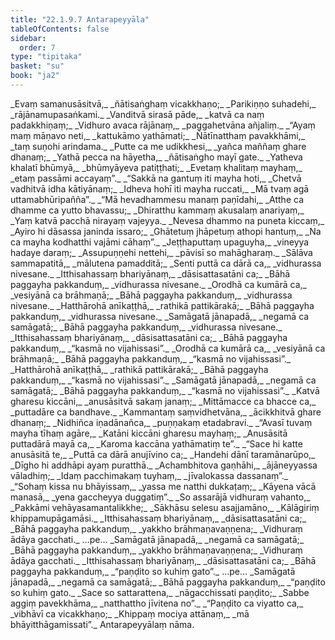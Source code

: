 ```yaml
---
title: "22.1.9.7 Antarapeyyāla"
tableOfContents: false
sidebar:
  order: 7
type: "tipitaka"
basket: "su"
book: "ja2"
---
```



<DynamicBreadcrumb />

<Division number="1518" book="ja2">

<Paragraph number="2858" type="verses" book="ja2">
_Evaṃ samanusāsitvā,_  
_ñātisaṅghaṃ vicakkhaṇo;_  
_Parikiṇṇo suhadehi,_  
_rājānamupasaṅkami._  

</Paragraph>

</Division>
<Division number="1519" book="ja2">

<Paragraph number="2859" type="verses" book="ja2">
_Vanditvā sirasā pāde,_  
_katvā ca naṃ padakkhiṇaṃ;_  
_Vidhuro avaca rājānaṃ,_  
_paggahetvāna añjaliṃ._  

</Paragraph>

</Division>
<Division number="1520" book="ja2">

<Paragraph number="2860" type="verses" book="ja2">
_“Ayaṃ maṃ māṇavo neti,_  
_kattukāmo yathāmati;_  
_Ñātīnatthaṃ pavakkhāmi,_  
_taṃ suṇohi arindama._  

</Paragraph>

</Division>
<Division number="1521" book="ja2">

<Paragraph number="2861" type="verses" book="ja2">
_Putte ca me udikkhesi,_  
_yañca maññaṃ ghare dhanaṃ;_  
_Yathā pecca na hāyetha,_  
_ñātisaṅgho mayī gate._  

</Paragraph>

</Division>
<Division number="1522" book="ja2">

<Paragraph number="2862" type="verses" book="ja2">
_Yatheva khalatī bhūmyā,_  
_bhūmyāyeva patiṭṭhati;_  
_Evetaṃ khalitaṃ mayhaṃ,_  
_etaṃ passāmi accayaṃ”._  

</Paragraph>

</Division>
<Division number="1523" book="ja2">

<Paragraph number="2863" type="verses" book="ja2">
_“Sakkā na gantuṃ iti mayha hoti,_  
_Chetvā vadhitvā idha kātiyānaṃ;_  
_Idheva hohī iti mayha ruccati,_  
_Mā tvaṃ agā uttamabhūripañña”._  

</Paragraph>

</Division>
<Division number="1524" book="ja2">

<Paragraph number="2864" type="verses" book="ja2">
_“Mā hevadhammesu manaṃ paṇīdahi,_  
_Atthe ca dhamme ca yutto bhavassu;_  
_Dhiratthu kammaṃ akusalaṃ anariyaṃ,_  
_Yaṃ katvā pacchā nirayaṃ vajeyya._  

</Paragraph>

</Division>
<Division number="1525" book="ja2">

<Paragraph number="2865" type="verses" book="ja2">
_Nevesa dhammo na puneta kiccaṃ,_  
_Ayiro hi dāsassa janinda issaro;_  
_Ghātetuṃ jhāpetuṃ athopi hantuṃ,_  
_Na ca mayha kodhatthi vajāmi cāhaṃ”._  

</Paragraph>

</Division>
<Division number="1526" book="ja2">

<Paragraph number="2866" type="verses" book="ja2">
_Jeṭṭhaputtaṃ upaguyha,_  
_vineyya hadaye daraṃ;_  
_Assupuṇṇehi nettehi,_  
_pāvisī so mahāgharaṃ._  

</Paragraph>

</Division>
<Division number="1527" book="ja2">

<Paragraph number="2867" type="verses" book="ja2">
_Sālāva sammapatitā,_  
_mālutena pamadditā;_  
_Senti puttā ca dārā ca,_  
_vidhurassa nivesane._  

</Paragraph>

</Division>
<Division number="1528" book="ja2">

<Paragraph number="2868" type="verses" book="ja2">
_Itthisahassaṃ bhariyānaṃ,_  
_dāsisattasatāni ca;_  
_Bāhā paggayha pakkanduṃ,_  
_vidhurassa nivesane._  

</Paragraph>

</Division>
<Division number="1529" book="ja2">

<Paragraph number="2869" type="verses" book="ja2">
_Orodhā ca kumārā ca,_  
_vesiyānā ca brāhmaṇā;_  
_Bāhā paggayha pakkanduṃ,_  
_vidhurassa nivesane._  

</Paragraph>

</Division>
<Division number="1530" book="ja2">

<Paragraph number="2870" type="verses" book="ja2">
_Hatthārohā anīkaṭṭhā,_  
_rathikā pattikārakā;_  
_Bāhā paggayha pakkanduṃ,_  
_vidhurassa nivesane._  

</Paragraph>

</Division>
<Division number="1531" book="ja2">

<Paragraph number="2871" type="verses" book="ja2">
_Samāgatā jānapadā,_  
_negamā ca samāgatā;_  
_Bāhā paggayha pakkanduṃ,_  
_vidhurassa nivesane._  

</Paragraph>

</Division>
<Division number="1532" book="ja2">

<Paragraph number="2872" type="verses" book="ja2">
_Itthisahassaṃ bhariyānaṃ,_  
_dāsisattasatāni ca;_  
_Bāhā paggayha pakkanduṃ,_  
_“kasmā no vijahissasi”._  

</Paragraph>

</Division>
<Division number="1533" book="ja2">

<Paragraph number="2873" type="verses" book="ja2">
_Orodhā ca kumārā ca,_  
_vesiyānā ca brāhmaṇā;_  
_Bāhā paggayha pakkanduṃ,_  
_“kasmā no vijahissasi”._  

</Paragraph>

</Division>
<Division number="1534" book="ja2">

<Paragraph number="2874" type="verses" book="ja2">
_Hatthārohā anīkaṭṭhā,_  
_rathikā pattikārakā;_  
_Bāhā paggayha pakkanduṃ,_  
_“kasmā no vijahissasi”._  

</Paragraph>

</Division>
<Division number="1535" book="ja2">

<Paragraph number="2875" type="verses" book="ja2">
_Samāgatā jānapadā,_  
_negamā ca samāgatā;_  
_Bāhā paggayha pakkanduṃ,_  
_“kasmā no vijahissasi”._  

</Paragraph>

</Division>
<Division number="1536" book="ja2">

<Paragraph number="2876" type="verses" book="ja2">
_Katvā gharesu kiccāni,_  
_anusāsitvā sakaṃ janaṃ;_  
_Mittāmacce ca bhacce ca,_  
_puttadāre ca bandhave._  

</Paragraph>

</Division>
<Division number="1537" book="ja2">

<Paragraph number="2877" type="verses" book="ja2">
_Kammantaṃ saṃvidhetvāna,_  
_ācikkhitvā ghare dhanaṃ;_  
_Nidhiñca iṇadānañca,_  
_puṇṇakaṃ etadabravi._  

</Paragraph>

</Division>
<Division number="1538" book="ja2">

<Paragraph number="2878" type="verses" book="ja2">
_“Avasī tuvaṃ mayha tīhaṃ agāre,_  
_Katāni kiccāni gharesu mayhaṃ;_  
_Anusāsitā puttadārā mayā ca,_  
_Karoma kaccāna yathāmatiṃ te”._  

</Paragraph>

</Division>
<Division number="1539" book="ja2">

<Paragraph number="2879" type="verses" book="ja2">
_“Sace hi katte anusāsitā te,_  
_Puttā ca dārā anujīvino ca;_  
_Handehi dānī taramānarūpo,_  
_Dīgho hi addhāpi ayaṃ puratthā._  

</Paragraph>

</Division>
<Division number="1540" book="ja2">

<Paragraph number="2880" type="verses" book="ja2">
_Achambhitova gaṇhāhi,_  
_ājāneyyassa vāladhiṃ;_  
_Idaṃ pacchimakaṃ tuyhaṃ,_  
_jīvalokassa dassanaṃ”._  

</Paragraph>

</Division>
<Division number="1541" book="ja2">

<Paragraph number="2881" type="verses" book="ja2">
_“Sohaṃ kissa nu bhāyissaṃ,_  
_yassa me natthi dukkaṭaṃ;_  
_Kāyena vācā manasā,_  
_yena gaccheyya duggatiṃ”._  

</Paragraph>

</Division>
<Division number="1542" book="ja2">

<Paragraph number="2882" type="verses" book="ja2">
_So assarājā vidhuraṃ vahanto,_  
_Pakkāmi vehāyasamantalikkhe;_  
_Sākhāsu selesu asajjamāno,_  
_Kālāgiriṃ khippamupāgamāsi._  

</Paragraph>

</Division>
<Division number="1543" book="ja2">

<Paragraph number="2883" type="verses" book="ja2">
_Itthisahassaṃ bhariyānaṃ,_  
_dāsisattasatāni ca;_  
_Bāhā paggayha pakkanduṃ,_  
_yakkho brāhmaṇavaṇṇena;_  
_Vidhuraṃ ādāya gacchati._  


</Paragraph>
</Division>

<Paragraph number="2884" type="center" book="ja2">
…pe…


</Paragraph>

<Division number="1544" book="ja2">

<Paragraph number="2885" type="verses" book="ja2">
_Samāgatā jānapadā,_  
_negamā ca samāgatā;_  
_Bāhā paggayha pakkanduṃ,_  
_yakkho brāhmaṇavaṇṇena;_  
_Vidhuraṃ ādāya gacchati._  

</Paragraph>

</Division>
<Division number="1545" book="ja2">

<Paragraph number="2886" type="verses" book="ja2">
_Itthisahassaṃ bhariyānaṃ,_  
_dāsisattasatāni ca;_  
_Bāhā paggayha pakkanduṃ,_  
_“paṇḍito so kuhiṃ gato”._  


</Paragraph>
</Division>

<Paragraph number="2887" type="center" book="ja2">
…pe…


</Paragraph>

<Division number="1546" book="ja2">

<Paragraph number="2888" type="verses" book="ja2">
_Samāgatā jānapadā,_  
_negamā ca samāgatā;_  
_Bāhā paggayha pakkanduṃ,_  
_“paṇḍito so kuhiṃ gato._  

</Paragraph>

</Division>
<Division number="1547" book="ja2">

<Paragraph number="2889" type="verses" book="ja2">
_Sace so sattarattena,_  
_nāgacchissati paṇḍito;_  
_Sabbe aggiṃ pavekkhāma,_  
_natthattho jīvitena no”._  

</Paragraph>

</Division>
<Division number="1548" book="ja2">

<Paragraph number="2890" type="verses" book="ja2">
_“Paṇḍito ca viyatto ca,_  
_vibhāvī ca vicakkhaṇo;_  
_Khippaṃ mociya attānaṃ,_  
_mā bhāyitthāgamissati”._  


</Paragraph>
</Division>

<Paragraph number="2891" type="center" book="ja2">
Antarapeyyālaṃ nāma.
</Paragraph>